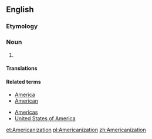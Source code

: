 ==English==

===Etymology===
{{suffix|Americanize|ation}}

===Noun===
{{en-noun}}

# {{alternative spelling of|Americanisation}}

====Translations====
{{trans-see|Americanisation}}

====Related terms====
{{rel-top|terms related to Americanization}}
*[[America]]
*[[American]]
{{rel-mid}}
*[[Americas]]
*[[United States of America]]
{{rel-bottom}}

[[et:Americanization]]
[[pl:Americanization]]
[[zh:Americanization]]